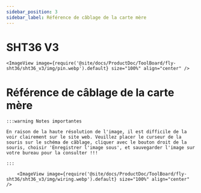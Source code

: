 ```yaml
---
sidebar_position: 3
sidebar_label: Référence de câblage de la carte mère
---
```




# SHT36 V3

    <ImageView image={require('@site/docs/ProductDoc/ToolBoard/fly-sht36/sht36_v3/img/pin.webp').default} size="100%" align="center" />


# Référence de câblage de la carte mère

    :::warning Notes importantes

    En raison de la haute résolution de l'image, il est difficile de la voir clairement sur le site web. Veuillez placer le curseur de la souris sur le schéma de câblage, cliquer avec le bouton droit de la souris, choisir 'Enregistrer l'image sous', et sauvegarder l'image sur votre bureau pour la consulter !!!

    :::

        <ImageView image={require('@site/docs/ProductDoc/ToolBoard/fly-sht36/sht36_v3/img/wiring.webp').default} size="100%" align="center" />